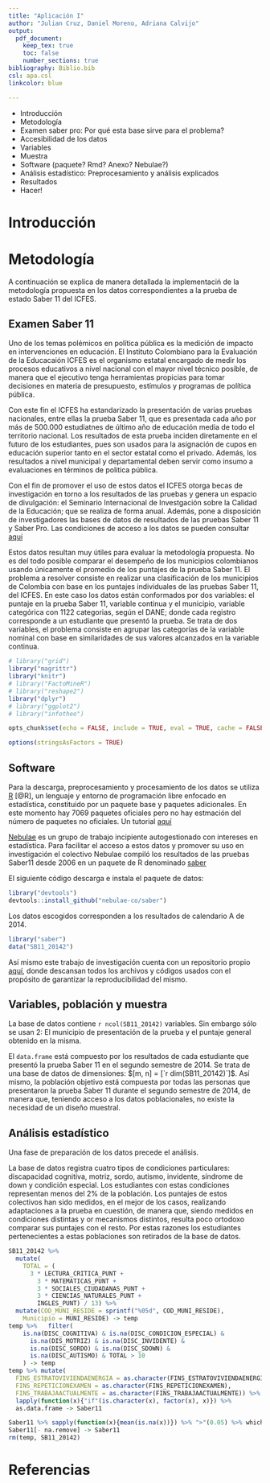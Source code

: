 ```yaml
---
title: "Aplicación I"
author: "Julian Cruz, Daniel Moreno, Adriana Calvijo"
output: 
  pdf_document:
    keep_tex: true
    toc: false
    number_sections: true
bibliography: Biblio.bib
csl: apa.csl
linkcolor: blue

---
```


 - Introducción
 - Metodología
  - Examen saber pro: Por qué esta base sirve para el problema?
  - Accesibilidad de los datos
  - Variables
  - Muestra
  - Software (paquete? Rmd? Anexo? Nebulae?)
  - Análisis estadístico: Preprocesamiento y análisis explicados
 - Resultados
  - Hacer!


# Introducción

# Metodología

A continuación se explica de manera detallada la implementaciń de la metodología propuesta en los datos correspondientes a la prueba de estado Saber 11 del ICFES.

## Examen Saber 11

Uno de los temas polémicos en política pública es la medición de impacto en intervenciones en educación. El Instituto Colombiano para la Evaluación de la Educacaión ICFES es el organismo estatal encargado de medir los procesos educativos a nivel nacional con el mayor nivel técnico posible, de manera que el ejecutivo tenga herramientas propicias para tomar decisiones en materia de presupuesto, estímulos y programas de política pública.

Con este fin el ICFES ha estandarizado la presentación de varias pruebas nacionales, entre ellas la prueba Saber 11, que es presentada cada año por más de 500.000 estudiatnes de último año de educación media de todo el territorio nacional. Los resultados de esta prueba inciden diretamente en el futuro de los estudiantes, pues son usados para la asignación de cupos en educación superior tanto en el sector estatal como el privado. Además, los resultados a nivel municipal y departamental deben servir como insumo a evaluaciones en términos de politica pública.

Con el fin de promover el uso de estos datos el ICFES otorga becas de investigación en torno a los resultados de las pruebas y genera un espacio de divulgación: el Seminario Internacional de Investgación sobre la Calidad de la Educación; que se realiza de forma anual. Además, pone a disposición de investigadores las bases de datos de resultados de las pruebas Saber 11 y Saber Pro. Las condiciones de acceso a los datos se pueden consultar [aquí](http://www.icfes.gov.co/investigacion/acceso-a-bases-de-datos)

Estos datos resultan muy útiles para evaluar la metodología propuesta. No es del todo posible comparar el desempeño de los municipios colombianos usando únicamente el promedio de los puntajes de la prueba Saber 11. El problema a resolver consiste en realizar una clasificación de los municipios de Colombia con base en los puntajes individuales de las pruebas Saber 11, del ICFES. En este caso los datos están conformados por dos variables: el puntaje en la prueba Saber 11, variable continua y el municipio, variable categórica con 1122 categorias, según el DANE; donde cada registro corresponde a un estudiante que presentó la prueba. Se trata de dos variables, el problema consiste en agrupar las categorías de la variable nominal con base en similaridades de sus valores alcanzados en la variable continua.

```r
# library("grid")
library("magrittr")
library("knitr")
# library("FactoMineR")
# library("reshape2")
library("dplyr")
# library("ggplot2")
# library("infotheo")

opts_chunk$set(echo = FALSE, include = TRUE, eval = TRUE, cache = FALSE)

options(stringsAsFactors = TRUE)

```

## Software

Para la descarga, preprocesamiento y procesamiento de los datos se utiliza [R](https://cran.r-project.org/) [@R], un lenguaje y entorno de programación libre enfocado en estadística, constituido por un paquete base y paquetes adicionales. En este momento hay 7069 paquetes oficiales pero no hay estmación del número de paquetes no oficiales. Un tutorial [aquí](http://bogota-r.github.io/intro/)

[Nebulae](https://github.com/nebulae-co) es un grupo de trabajo incipiente autogestionado con intereses en estadística. Para facilitar el acceso a estos datos y promover su uso en investigación el colectivo Nebulae compiló los resultados de las pruebas Saber11 desde 2006 en un paquete de R denominado [saber](https://github.com/nebulae-co/saber)

El siguiente código descarga e instala el paquete de datos:

```r
library("devtools")
devtools::install_github("nebulae-co/saber")

```

Los datos escogidos corresponden a los resultados de calendario A de 2014.

```r
library("saber")
data("SB11_20142")

```

Así mismo este trabajo de investigación cuenta con un repositorio propio [aquí](https://github.com/CruzJulian/Tesis), donde descansan todos los archivos y códigos usados con el propósito de garantizar la reproducibilidad del mismo. 

## Variables, población y muestra

La base de datos contiene `r ncol(SB11_20142)` variables. Sin embargo sólo se usan 2: El municipio de presentación de la prueba y el puntaje general obtenido en la misma.

El `data.frame` está compuesto por los resultados de cada estudiante que presentó la prueba Saber 11 en el segundo semestre de 2014. Se trata de una base de datos de dimensiones: $[m, n] = [`r dim(SB11_20142)`]$. Así mismo, la población objetivo está compuesta por todas las personas que presentaron la prueba Saber 11 durante el segundo semestre de 2014, de manera que, teniendo acceso a los datos poblacionales, no existe la necesidad de un diseño muestral.

## Análisis estadístico

Una fase de preparación de los datos precede el análisis.

La base de datos registra cuatro tipos de condiciones particulares: discapacidad cognitiva, motriz, sordo, autismo, invidente, síndrome de down y condición especial. Los estudiantes con estas condiciones representan menos del 2% de la población. Los puntajes de estos colectivos han sido medidos, en el mejor de los casos, realizando adaptaciones a la prueba en cuestión, de manera que, siendo medidos en condiciones distintas y or mecanismos distintos, resulta poco ortodoxo comparar sus puntajes con el resto.  Por estas razones los estudiantes pertenecientes a estas poblaciones son retirados de la base de datos.  

```r
SB11_20142 %>% 
  mutate(
    TOTAL = (
      3 * LECTURA_CRITICA_PUNT +
        3 * MATEMATICAS_PUNT + 
        3 * SOCIALES_CIUDADANAS_PUNT + 
        3 * CIENCIAS_NATURALES_PUNT + 
        INGLES_PUNT) / 13) %>% 
  mutate(COD_MUNI_RESIDE = sprintf("%05d", COD_MUNI_RESIDE),
    Municipio = MUNI_RESIDE) -> temp
temp %>%   filter(
    is.na(DISC_COGNITIVA) & is.na(DISC_CONDICION_ESPECIAL) & 
      is.na(DIS_MOTRIZ) & is.na(DISC_INVIDENTE) & 
      is.na(DISC_SORDO) & is.na(DISC_SDOWN) & 
      is.na(DISC_AUTISMO) & TOTAL > 10
    ) -> temp
temp %>% mutate(
  FINS_ESTRATOVIVIENDAENERGIA = as.character(FINS_ESTRATOVIVIENDAENERGIA),
  FINS_REPETICIONEXAMEN = as.character(FINS_REPETICIONEXAMEN),
  FINS_TRABAJAACTUALMENTE = as.character(FINS_TRABAJAACTUALMENTE)) %>% 
  lapply(function(x){"if"(is.character(x), factor(x), x)}) %>% 
  as.data.frame -> Saber11

Saber11 %>% sapply(function(x){mean(is.na(x))}) %>% ">"(0.05) %>% which -> na.remove
Saber11[- na.remove] -> Saber11
rm(temp, SB11_20142)
```



# Referencias